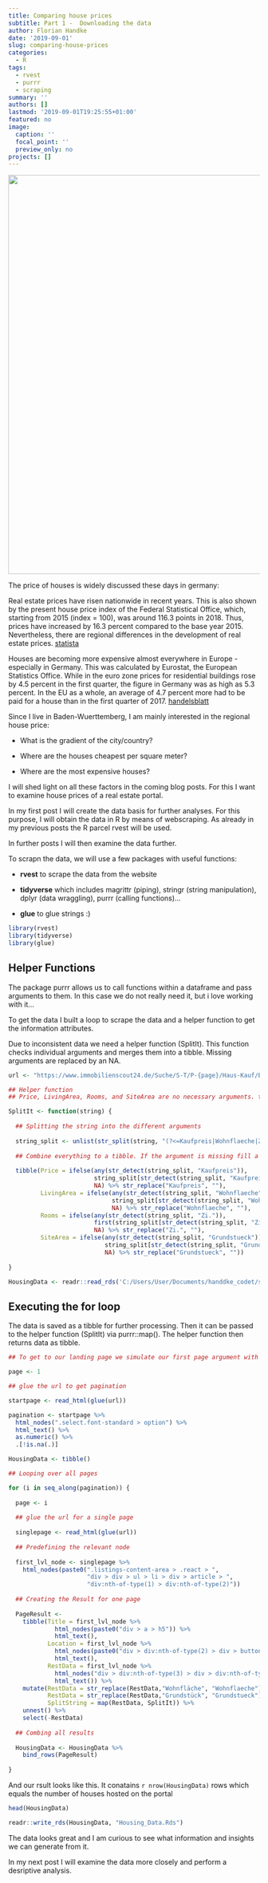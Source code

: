 ```yaml
---
title: Comparing house prices
subtitle: Part 1 -  Downloading the data
author: Florian Handke
date: '2019-09-01'
slug: comparing-house-prices
categories:
  - R
tags:
  - rvest
  - purrr
  - scraping
summary: ''
authors: []
lastmod: '2019-09-01T19:25:55+01:00'
featured: no
image:
  caption: ''
  focal_point: ''
  preview_only: no
projects: []
---
```


![](/post/2019-09-01-comparing-house/architecture-1477041_1280.jpg){width=800px}

The price of houses is widely discussed these days in germany:

Real estate prices have risen nationwide in recent years. This is also shown by the present house price index of the Federal Statistical Office, which, starting from 2015 (index = 100), was around 116.3 points in 2018. Thus, prices have increased by 16.3 percent compared to the base year 2015. Nevertheless, there are regional differences in the development of real estate prices. [statista](https://de.statista.com/statistik/daten/studie/70265/umfrage/haeuserpreisindex-in-deutschland-seit-2000/)

Houses are becoming more expensive almost everywhere in Europe - especially in Germany. This was calculated by Eurostat, the European Statistics Office. While in the euro zone prices for residential buildings rose by 4.5 percent in the first quarter, the figure in Germany was as high as 5.3 percent. In the EU as a whole, an average of 4.7 percent more had to be paid for a house than in the first quarter of 2017.
[handelsblatt](https://www.handelsblatt.com/finanzen/immobilien/europaeischer-vergleich-hauspreise-in-deutschland-ueberdurchschnittlich-stark-gestiegen/22788824.html?ticket=ST-6190196-5Wioef2UO3o6HZwheSC6-ap1)

Since I live in Baden-Wuerttemberg, I am mainly interested in the regional house price:

+ What is the gradient of the city/country?

+ Where are the houses cheapest per square meter?

+ Where are the most expensive houses?

I will shed light on all these factors in the coming blog posts. For this I want to examine house prices of a real estate portal.

In my first post I will create the data basis for further analyses. For this purpose, I will obtain the data in R by means of webscraping. As already in my previous posts the R parcel rvest will be used.

In further posts I will then examine the data further.

To scrapn the data, we will use a few packages with useful functions:

* **rvest** to scrape the data from the website

* **tidyverse** which includes magrittr (piping), stringr (string manipulation), dplyr (data wraggling), purrr (calling functions)...

* **glue** to glue strings :)

```r
library(rvest)
library(tidyverse)
library(glue)
```

## Helper Functions

The package purrr allows us to call functions within a dataframe and pass arguments to them. In this case we do not really need it, but i love working with it...

To get the data I built a loop to scrape the data and a helper function to get the information attributes. 

Due to inconsistent data we need a helper function (SplitIt). This function checks individual arguments and merges them into a tibble. Missing arguments are replaced by an NA.


```r

url <- "https://www.immobilienscout24.de/Suche/S-T/P-{page}/Haus-Kauf/Baden-Wuerttemberg"

```


```r

## Helper function
## Price, LivingArea, Rooms, and SiteArea are no necessary arguments. therefore we need to check if they are existant.

SplitIt <- function(string) {
  
  ## Splitting the string into the different arguments
  
  string_split <- unlist(str_split(string, "(?<=Kaufpreis|Wohnflaeche|Zi.)"))
  
  ## Combine everything to a tibble. If the argument is missing fill a NA. Afterwards replace the name with ""
  
  tibble(Price = ifelse(any(str_detect(string_split, "Kaufpreis")),
                        string_split[str_detect(string_split, "Kaufpreis")],
                        NA) %>% str_replace("Kaufpreis", ""),
         LivingArea = ifelse(any(str_detect(string_split, "Wohnflaeche")),
                             string_split[str_detect(string_split, "Wohnflaeche")],
                             NA) %>% str_replace("Wohnflaeche", ""),
         Rooms = ifelse(any(str_detect(string_split, "Zi.")),
                        first(string_split[str_detect(string_split, "Zi.")]),
                        NA) %>% str_replace("Zi.", ""),
         SiteArea = ifelse(any(str_detect(string_split, "Grundstueck")),
                           string_split[str_detect(string_split, "Grundstueck")],
                           NA) %>% str_replace("Grundstueck", ""))
  
}

```

```r
HousingData <- readr::read_rds('C:/Users/User/Documents/handdke_codet/static/post/2019-09-01-comparing-house/Housing_Data.Rds')
```

## Executing the for loop

The data is saved as a tibble for further processing. Then it can be passed to the helper function (SplitIt) via purrr::map(). The helper function then returns data as tibble. 


```r

## To get to our landing page we simulate our first page argument with 1

page <- 1

## glue the url to get pagination

startpage <- read_html(glue(url))

pagination <- startpage %>% 
  html_nodes(".select.font-standard > option") %>% 
  html_text() %>% 
  as.numeric() %>% 
  .[!is.na(.)]

HousingData <- tibble()

## Looping over all pages

for (i in seq_along(pagination)) {
  
  page <- i
  
  ## glue the url for a single page
  
  singlepage <- read_html(glue(url))
  
  ## Predefining the relevant node
  
  first_lvl_node <- singlepage %>% 
    html_nodes(paste0(".listings-content-area > .react > ",
                      "div > div > ul > li > div > article > ",
                      "div:nth-of-type(1) > div:nth-of-type(2)"))
  
  ## Creating the Result for one page
  
  PageResult <- 
    tibble(Title = first_lvl_node %>% 
             html_nodes(paste0("div > a > h5")) %>% 
             html_text(),
           Location = first_lvl_node %>% 
             html_nodes(paste0("div > div:nth-of-type(2) > div > button")) %>% 
             html_text(),
           RestData = first_lvl_node %>% 
             html_nodes("div > div:nth-of-type(3) > div > div:nth-of-type(1)") %>% 
             html_text()) %>% 
    mutate(RestData = str_replace(RestData,"Wohnfläche", "Wohnflaeche"), ## stringr does not recognize umlauts
           RestData = str_replace(RestData,"Grundstück", "Grundstueck"),
           SplitString = map(RestData, SplitIt)) %>% 
    unnest() %>% 
    select(-RestData)
  
  ## Combing all results
  
  HousingData <- HousingData %>% 
    bind_rows(PageResult)
  
}

```
And our rsult looks like this. It conatains `r nrow(HousingData)` rows which equals the number of houses hosted on the portal

```r
head(HousingData)
```

```r
readr::write_rds(HousingData, "Housing_Data.Rds")
```

The data looks great and I am curious to see what information and insights we can generate from it.

In my next post I will examine the data more closely and perform a desriptive analysis. 
